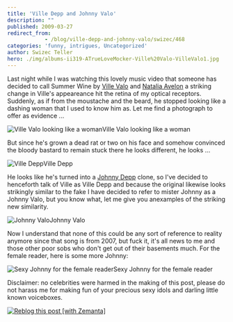 ```yaml
---
title: 'Ville Depp and Johnny Valo'
description: ""
published: 2009-03-27
redirect_from: 
            - /blog/ville-depp-and-johnny-valo/swizec/468
categories: 'funny, intrigues, Uncategorized'
author: Swizec Teller
hero: ./img/albums-ii319-ATrueLoveMocker-Ville%20Valo-VilleValo1.jpg
---
```

Last night while I was watching this lovely music video that someone has decided to call Summer Wine by [Ville Valo](http://en.wikipedia.org/wiki/Ville_Valo "Ville Valo") and [Natalia Avelon](http://en.wikipedia.org/wiki/Natalia_Avelon "Natalia Avelon") a striking change in Ville's appeareance hit the retina of my optical receptors. Suddenly, as if from the moustache and the beard, he stopped looking like a dashing woman that I used to know him as. Let me find a photograph to offer as evidence ...

![Ville Valo looking like a woman](http://bams-world.com/albums/userpics/ville_valo99.jpg "Ville Valo looking like a woman")Ville Valo looking like a woman

But since he's grown a dead rat or two on his face and somehow convinced the bloody bastard to remain stuck there he looks different, he looks ...

![Ville Depp](./img/albums-ii319-ATrueLoveMocker-Ville%20Valo-VilleValo1.jpg "Ville Depp")Ville Depp

He looks like he's turned into a [Johnny Depp](http://en.wikipedia.org/wiki/Johnny_Depp "Johnny Depp") clone, so I've decided to henceforth talk of Ville as Ville Depp and because the original likewise looks strikingly similar to the fake I have decided to refer to mister Johnny as a Johnny Valo, but you know what, let me give you anexamples of the striking new similarity.

![Johnny Valo](http://dyli.org/wp-content/uploads/2007/12/johnny-depp.jpg "Johnny Valo")Johnny Valo

Now I understand that none of this could be any sort of reference to reality anymore since that song is from 2007, but fuck it, it's all news to me and those other poor sobs who don't get out of their basements much. For the female reader, here is some more Johnny:

![Sexy Johnny for the female reader](http://images2.layoutsparks.com/1/128264/johnny-depp-piano-smoking.jpg "Sexy Johnny for the female reader")Sexy Johnny for the female reader

Disclaimer: no celebrities were harmed in the making of this post, please do not harass me for making fun of your precious sexy idols and darling little known voiceboxes.

[![Reblog this post \[with Zemanta\]](http://img.zemanta.com/reblog_e.png?x-id=880795b0-a747-4a73-979f-b112a7975be1)](http://reblog.zemanta.com/zemified/880795b0-a747-4a73-979f-b112a7975be1/ "Zemified by Zemanta")